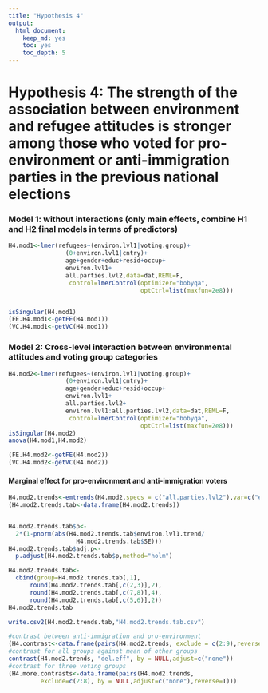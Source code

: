 ```yaml
---
title: "Hypothesis 4"
output: 
  html_document: 
    keep_md: yes
    toc: yes
    toc_depth: 5
---
```





# Hypothesis 4: The strength of the association between environment and refugee attitudes is stronger among those who voted for pro-environment or anti-immigration parties in the previous national elections

### Model 1: without interactions (only main effects, combine H1 and H2 final models in terms of predictors)

```r
H4.mod1<-lmer(refugees~(environ.lvl1|voting.group)+
                (0+environ.lvl1|cntry)+
                age+gender+educ+resid+occup+
                environ.lvl1+
                all.parties.lvl2,data=dat,REML=F,
                 control=lmerControl(optimizer="bobyqa",
                                     optCtrl=list(maxfun=2e8)))


isSingular(H4.mod1)
(FE.H4.mod1<-getFE(H4.mod1))
(VC.H4.mod1<-getVC(H4.mod1))


```

\newpage

### Model 2: Cross-level interaction between environmental attitudes and voting group categories

```r
H4.mod2<-lmer(refugees~(environ.lvl1|voting.group)+
                (0+environ.lvl1|cntry)+
                age+gender+educ+resid+occup+
                environ.lvl1+
                all.parties.lvl2+
                environ.lvl1:all.parties.lvl2,data=dat,REML=F,
                 control=lmerControl(optimizer="bobyqa",
                                     optCtrl=list(maxfun=2e8)))
isSingular(H4.mod2)
anova(H4.mod1,H4.mod2)

(FE.H4.mod2<-getFE(H4.mod2))
(VC.H4.mod2<-getVC(H4.mod2))

```

\newpage

#### Marginal effect for pro-environment and anti-immigration voters

```r
H4.mod2.trends<-emtrends(H4.mod2,specs = c("all.parties.lvl2"),var=c("environ.lvl1"))
(H4.mod2.trends.tab<-data.frame(H4.mod2.trends))


H4.mod2.trends.tab$p<-
  2*(1-pnorm(abs(H4.mod2.trends.tab$environ.lvl1.trend/
                   H4.mod2.trends.tab$SE)))
H4.mod2.trends.tab$adj.p<-
  p.adjust(H4.mod2.trends.tab$p,method="holm")

H4.mod2.trends.tab<-
  cbind(group=H4.mod2.trends.tab[,1],
      round(H4.mod2.trends.tab[,c(2,3)],2),
      round(H4.mod2.trends.tab[,c(7,8)],4),
      round(H4.mod2.trends.tab[,c(5,6)],2))
H4.mod2.trends.tab

write.csv2(H4.mod2.trends.tab,"H4.mod2.trends.tab.csv")

#contrast between anti-immigration and pro-environment
(H4.contrast<-data.frame(pairs(H4.mod2.trends, exclude = c(2:9),reverse=T)))
#contrast for all groups against mean of other groups
contrast(H4.mod2.trends, "del.eff", by = NULL,adjust=c("none"))
#contrast for three voting groups
(H4.more.contrasts<-data.frame(pairs(H4.mod2.trends, 
         exclude=c(2:8), by = NULL,adjust=c("none"),reverse=T)))



```



\newpage
